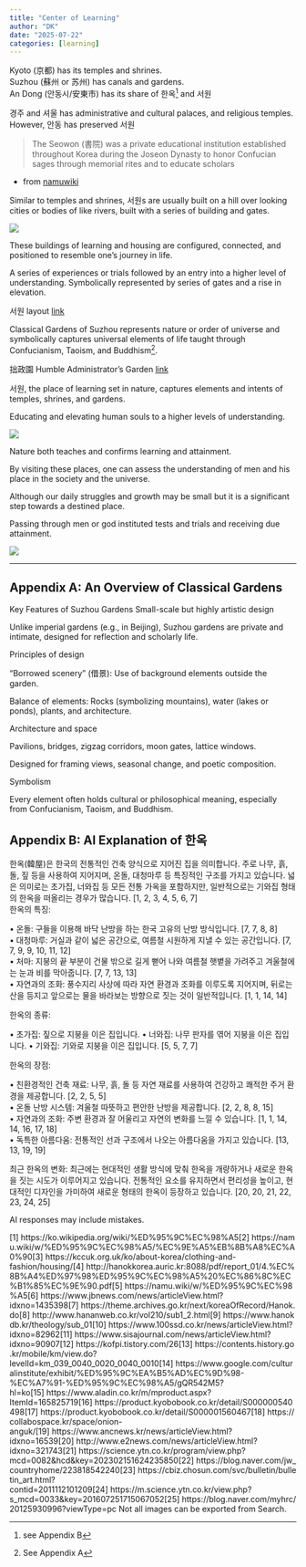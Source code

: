 ```yaml
---
title: "Center of Learning"
author: "DK"
date: "2025-07-22"
categories: [learning]
---
```


Kyoto (京都) has its temples and shrines.\
Suzhou (蘇州 or 苏州) has canals and gardens.\
An Dong (안동시/安東市) has its share of 한옥[^1] and 서원

[^1]: see Appendix B

경주 and 셔울 has administrative and cultural palaces, and religious temples.\
However, 안동 has preserved 서원

> The Seowon (書院) was a private educational institution established throughout Korea during the Joseon Dynasty to honor Confucian sages through memorial rites and to educate scholars

-   from [namuwiki](https://namu.wiki/w/%EC%84%9C%EC%9B%90)

Similar to temples and shrines, 서원s are usually built on a hill over looking cities or bodies of like rivers, built with a series of building and gates.

![](images/20250715_161009%20Copy%20(1).JPG)

These buildings of learning and housing are configured, connected, and positioned to resemble one's journey in life.

A series of experiences or trials followed by an entry into a higher level of understanding. Symbolically represented by series of gates and a rise in elevation.

서원 layout [link](https://www.andong.go.kr/dosanseowon/contents.do?mId=0104000000)

Classical Gardens of Suzhou represents nature or order of universe and symbolically captures universal elements of life taught through Confucianism, Taoism, and Buddhism[^2].

[^2]: See Appendix A

拙政園 Humble Administrator's Garden [link](https://smarthistory.org/gardens-microcosms-spotlight-zhuozhengyuan/)

서원, the place of learning set in nature, captures elements and intents of temples, shrines, and gardens.

Educating and elevating human souls to a higher levels of understanding.

![](images/tTdc3-jhpklnmgtm5r33h7c337wyon.jpg)

Nature both teaches and confirms learning and attainment.

By visiting these places, one can assess the understanding of men and his place in the society and the universe.

Although our daily struggles and growth may be small but it is a significant step towards a destined place.

Passing through men or god instituted tests and trials and receiving due attainment.

![](images/63F96C6E-8F3D-40F8-891A-3C4B6ACF60D8.JPG)

------------------------------------------------------------------------

## Appendix A: An Overview of Classical Gardens

Key Features of Suzhou Gardens Small-scale but highly artistic design

Unlike imperial gardens (e.g., in Beijing), Suzhou gardens are private and intimate, designed for reflection and scholarly life.

Principles of design

"Borrowed scenery" (借景): Use of background elements outside the garden.

Balance of elements: Rocks (symbolizing mountains), water (lakes or ponds), plants, and architecture.

Architecture and space

Pavilions, bridges, zigzag corridors, moon gates, lattice windows.

Designed for framing views, seasonal change, and poetic composition.

Symbolism

Every element often holds cultural or philosophical meaning, especially from Confucianism, Taoism, and Buddhism.

## Appendix B: AI Explanation of 한옥

한옥(韓屋)은 한국의 전통적인 건축 양식으로 지어진 집을 의미합니다. 주로 나무, 흙, 돌, 짚 등을 사용하여 지어지며, 온돌, 대청마루 등 특징적인 구조를 가지고 있습니다. 넓은 의미로는 초가집, 너와집 등 모든 전통 가옥을 포함하지만, 일반적으로는 기와집 형태의 한옥을 떠올리는 경우가 많습니다. \[1, 2, 3, 4, 5, 6, 7\]\
한옥의 특징:

• 온돌: 구들을 이용해 바닥 난방을 하는 한국 고유의 난방 방식입니다. \[7, 7, 8, 8\]\
• 대청마루: 거실과 같이 넓은 공간으로, 여름철 시원하게 지낼 수 있는 공간입니다. \[7, 7, 9, 9, 10, 11, 12\]\
• 처마: 지붕의 끝 부분이 건물 밖으로 길게 뻗어 나와 여름철 햇볕을 가려주고 겨울철에는 눈과 비를 막아줍니다. \[7, 7, 13, 13\]\
• 자연과의 조화: 풍수지리 사상에 따라 자연 환경과 조화를 이루도록 지어지며, 뒤로는 산을 등지고 앞으로는 물을 바라보는 방향으로 짓는 것이 일반적입니다. \[1, 1, 14, 14\]

한옥의 종류:

• 초가집: 짚으로 지붕을 이은 집입니다. • 너와집: 나무 판자를 엮어 지붕을 이은 집입니다. • 기와집: 기와로 지붕을 이은 집입니다. \[5, 5, 7, 7\]

한옥의 장점:

• 친환경적인 건축 재료: 나무, 흙, 돌 등 자연 재료를 사용하여 건강하고 쾌적한 주거 환경을 제공합니다. \[2, 2, 5, 5\]\
• 온돌 난방 시스템: 겨울철 따뜻하고 편안한 난방을 제공합니다. \[2, 2, 8, 8, 15\]\
• 자연과의 조화: 주변 환경과 잘 어울리고 자연의 변화를 느낄 수 있습니다. \[1, 1, 14, 14, 16, 17, 18\]\
• 독특한 아름다움: 전통적인 선과 구조에서 나오는 아름다움을 가지고 있습니다. \[13, 13, 19, 19\]

최근 한옥의 변화: 최근에는 현대적인 생활 방식에 맞춰 한옥을 개량하거나 새로운 한옥을 짓는 시도가 이루어지고 있습니다. 전통적인 요소를 유지하면서 편리성을 높이고, 현대적인 디자인을 가미하여 새로운 형태의 한옥이 등장하고 있습니다. \[20, 20, 21, 22, 23, 24, 25\]

AI responses may include mistakes.

\[1\] https://ko.wikipedia.org/wiki/%ED%95%9C%EC%98%A5\[2\] https://namu.wiki/w/%ED%95%9C%EC%98%A5/%EC%9E%A5%EB%8B%A8%EC%A0%90\[3\] https://kccuk.org.uk/ko/about-korea/clothing-and-fashion/housing/\[4\] http://hanokkorea.auric.kr:8088/pdf/report_01/4.%EC%8B%A4%ED%97%98%ED%95%9C%EC%98%A5%20%EC%86%8C%EC%B1%85%EC%9E%90.pdf\[5\] https://namu.wiki/w/%ED%95%9C%EC%98%A5\[6\] https://www.jbnews.com/news/articleView.html?idxno=1435398\[7\] https://theme.archives.go.kr/next/koreaOfRecord/Hanok.do\[8\] http://www.hananweb.co.kr/vol210/sub1_2.html\[9\] https://www.hanokdb.kr/theology/sub_01\[10\] https://www.100ssd.co.kr/news/articleView.html?idxno=82962\[11\] https://www.sisajournal.com/news/articleView.html?idxno=90907\[12\] https://kofpi.tistory.com/26\[13\] https://contents.history.go.kr/mobile/km/view.do?levelId=km_039_0040_0020_0040_0010\[14\] https://www.google.com/culturalinstitute/exhibit/%ED%95%9C%EA%B5%AD%EC%9D%98-%EC%A7%91-%ED%95%9C%EC%98%A5/gQR542M5?hl=ko\[15\] https://www.aladin.co.kr/m/mproduct.aspx?ItemId=165825719\[16\] https://product.kyobobook.co.kr/detail/S000000540498\[17\] https://product.kyobobook.co.kr/detail/S000001560467\[18\] https://collabospace.kr/space/onion-anguk/\[19\] https://www.ancnews.kr/news/articleView.html?idxno=16539\[20\] http://www.e2news.com/news/articleView.html?idxno=321743\[21\] https://science.ytn.co.kr/program/view.php?mcd=0082&hcd&key=202302151624235850\[22\] https://blog.naver.com/jw_countryhome/223818542240\[23\] https://cbiz.chosun.com/svc/bulletin/bulletin_art.html?contid=2011112101209\[24\] https://m.science.ytn.co.kr/view.php?s_mcd=0033&key=201607251715067052\[25\] https://blog.naver.com/myhrc/20125930996?viewType=pc Not all images can be exported from Search.
